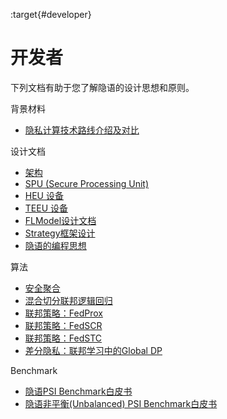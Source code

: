 :target{#developer}

# <Target id="id1" />开发者

下列文档有助于您了解隐语的设计思想和原则。

<TableOfContents>


  <p className="caption">
    背景材料
  </p>

  - [隐私计算技术路线介绍及对比](https://www.yuque.com/secret-flow/admin/exgixt72drdvdsy3)
</TableOfContents>

<TableOfContents>


  <p className="caption">
    设计文档
  </p>

  - [架构](design/architecture.mdx)
  - [SPU (Secure Processing Unit)](design/spu.mdx)
  - [HEU 设备](design/heu.mdx)
  - [TEEU 设备](design/teeu.mdx)
  - [FLModel设计文档](design/flmodel.mdx)
  - [Strategy框架设计](design/strategy.mdx)
  - [隐语的编程思想](design/programming_in_secretflow.mdx)
</TableOfContents>

<TableOfContents>


  <p className="caption">
    算法
  </p>

  - [安全聚合](algorithm/secure_aggregation.mdx)
  - [混合切分联邦逻辑回归](algorithm/mix_lr.mdx)
  - [联邦策略：FedProx](algorithm/federated_learning/fed_prox.mdx)
  - [联邦策略：FedSCR](algorithm/federated_learning/fed_scr.mdx)
  - [联邦策略：FedSTC](algorithm/federated_learning/fed_stc.mdx)
  - [差分隐私：联邦学习中的Global DP](algorithm/differential_privacy/GlobalDP.mdx)
</TableOfContents>

<TableOfContents>


  <p className="caption">
    Benchmark
  </p>

  - [隐语PSI Benchmark白皮书](benchmark/psi_benchmark.mdx)
  - [隐语非平衡(Unbalanced) PSI Benchmark白皮书](benchmark/ubpsi_benchmark.mdx)
</TableOfContents>
